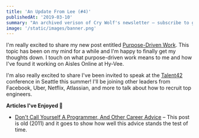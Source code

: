 ```yaml
---
title: 'An Update From Lee (#4)'
publishedAt: '2019-03-10'
summary: "An archived verison of Cry Wolf's newsletter – subscribe to get early access."
image: '/static/images/banner.png'
---
```


I'm really excited to share my new post entitled [Purpose-Driven Work](/blog/purpose-driven-work/).
This topic has been on my mind for a while and I'm happy to finally get my thoughts down.
I touch on what purpose-driven work means to me and how I've found it working on Aisles Online at Hy-Vee.

I'm also really excited to share I've been invited to speak at the [Talent42](https://www.talent42.com/)
conference in Seattle this summer!
I'll be joining other leaders from Facebook, Uber, Netflix, Atlassian,
and more to talk about how to recruit top engineers.

**Articles I've Enjoyed 📝**

- [Don't Call Yourself A Programmer, And Other Career Advice](https://www.kalzumeus.com/2011/10/28/dont-call-yourself-a-programmer/) –
  This post is old (2011) and it goes to show how well this advice stands the test of time.
